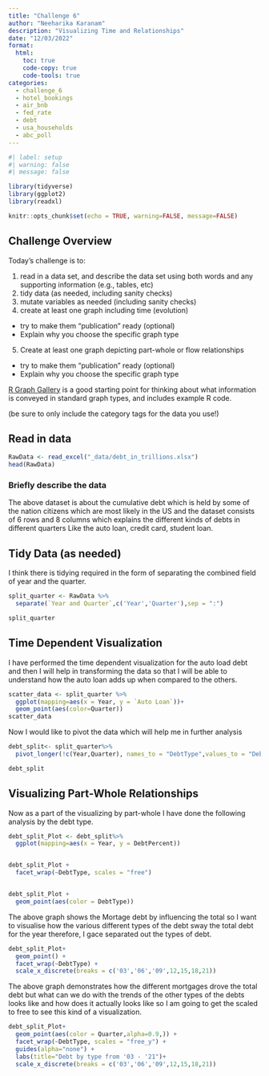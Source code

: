 ```yaml
---
title: "Challenge 6"
author: "Neeharika Karanam"
description: "Visualizing Time and Relationships"
date: "12/03/2022"
format:
  html:
    toc: true
    code-copy: true
    code-tools: true
categories:
  - challenge_6
  - hotel_bookings
  - air_bnb
  - fed_rate
  - debt
  - usa_households
  - abc_poll
---
```


```r
#| label: setup
#| warning: false
#| message: false

library(tidyverse)
library(ggplot2)
library(readxl)

knitr::opts_chunk$set(echo = TRUE, warning=FALSE, message=FALSE)
```

## Challenge Overview

Today's challenge is to:

1)  read in a data set, and describe the data set using both words and any supporting information (e.g., tables, etc)
2)  tidy data (as needed, including sanity checks)
3)  mutate variables as needed (including sanity checks)
4)  create at least one graph including time (evolution)
   - try to make them "publication" ready (optional)
   - Explain why you choose the specific graph type
5)  Create at least one graph depicting part-whole or flow relationships
   - try to make them "publication" ready (optional)
   - Explain why you choose the specific graph type

[R Graph Gallery](https://r-graph-gallery.com/) is a good starting point for thinking about what information is conveyed in standard graph types, and includes example R code.

(be sure to only include the category tags for the data you use!)

## Read in data


```r
RawData <- read_excel("_data/debt_in_trillions.xlsx")
head(RawData)
```

### Briefly describe the data

The above dataset is about the cumulative debt which is held by some of the nation citizens which are most likely in the US and the dataset consists of 6 rows and 8 columns which explains the different kinds of debts in different quarters Like the auto loan, credit card, student loan.

## Tidy Data (as needed)

I think there is tidying required in the form of separating the combined field of year and the quarter.

```r
split_quarter <- RawData %>%
  separate(`Year and Quarter`,c('Year','Quarter'),sep = ":")

split_quarter
```

## Time Dependent Visualization

I have performed the time dependent visualization for the auto load debt and then I will help in transforming the data so that I will be able to understand how the auto loan adds up when compared to the others.

```r

scatter_data <- split_quarter %>%
  ggplot(mapping=aes(x = Year, y = `Auto Loan`))+ 
  geom_point(aes(color=Quarter))
scatter_data

```

Now I would like to pivot the data which will help me in further analysis

```r
debt_split<- split_quarter%>%
  pivot_longer(!c(Year,Quarter), names_to = "DebtType",values_to = "DebtPercent" )

debt_split
```
## Visualizing Part-Whole Relationships

Now as a part of the visualizing by part-whole I have done the following analysis by the debt type.

```r

debt_split_Plot <- debt_split%>%
  ggplot(mapping=aes(x = Year, y = DebtPercent))


debt_split_Plot +
  facet_wrap(~DebtType, scales = "free")


debt_split_Plot + 
  geom_point(aes(color = DebtType))
```

The above graph shows the Mortage debt by influencing the total so I want to visualise how the various different types of the debt sway the total debt for the year therefore, I gace separated out the types of debt.

```r
debt_split_Plot+
  geom_point() +
  facet_wrap(~DebtType) +
  scale_x_discrete(breaks = c('03','06','09',12,15,18,21))
```

The above graph demonstrates how the different mortgages drove the total debt but what can we do with the trends of the other types of the debts looks like and how does it actually looks like so I am going to get the scaled to free to see this kind of a visualization.

```r
debt_split_Plot+
  geom_point(aes(color = Quarter,alpha=0.9,)) +
  facet_wrap(~DebtType, scales = "free_y") + 
  guides(alpha="none") +
  labs(title="Debt by type from '03 - '21")+
  scale_x_discrete(breaks = c('03','06','09',12,15,18,21))
```